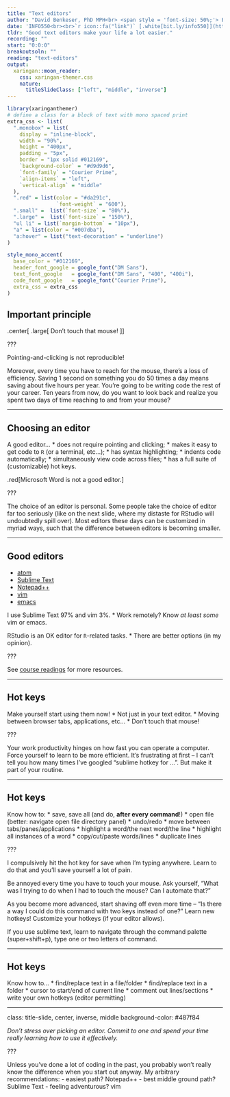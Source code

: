 ```yaml
---
title: "Text editors"
author: "David Benkeser, PhD MPH<br> <span style = 'font-size: 50%;'> Emory University<br> Department of Biostatistics and Bioinformatics </span>"
date: 'INFO550<br><br>`r icon::fa("link")` [.white[bit.ly/info550]](https://bit.ly/info550) <br> `r icon::fa("book")` [.white[Additional reading]](https://benkeser.github.io/info550/readings#text-editors)'
tldr: "Good text editors make your life a lot easier."
recording: ""
start: "0:0:0"
breakoutsoln: ""
reading: "text-editors"
output:
  xaringan::moon_reader:
    css: xaringan-themer.css
    nature: 
      titleSlideClass: ["left", "middle", "inverse"]
---
```


```r
library(xaringanthemer)
# define a class for a block of text with mono spaced print
extra_css <- list(
  ".monobox" = list(
    display = "inline-block", 
    width = "90%",
    height = "400px",
    padding = "5px",
    border = "1px solid #012169",
    `background-color` = "#d9d9d6",
    `font-family` = "Courier Prime",
    `align-items` = "left",
    `vertical-align` = "middle"
  ),
  ".red" = list(color = "#da291c",
                `font-weight` = "600"),
  ".small" =  list(`font-size` = "80%"),
  ".large" =  list(`font-size` = "150%"),
  "ul li" = list(`margin-bottom` = "10px"),
  "a" = list(color = "#007dba"),
  "a:hover" = list("text-decoration" = "underline")
)

style_mono_accent(
  base_color = "#012169",
  header_font_google = google_font("DM Sans"),
  text_font_google   = google_font("DM Sans", "400", "400i"),
  code_font_google   = google_font("Courier Prime"),
  extra_css = extra_css
)
```
<style type="text/css">
.remark-slide-content {
    font-size: 23px
}
</style>

## Important principle 

.center[
  .large[
    Don't touch that mouse!
  ]
]

???

Pointing-and-clicking is not reproducible! 

Moreover, every time you have to reach for the mouse, there's a 
loss of efficiency. Saving 1 second on something you do 50 times a
day means saving about five hours per year. You're going to be writing
code the rest of your career. Ten years from now, do you want to look
back and realize you spent two days of time reaching to and from your mouse?

---

## Choosing an editor

A good editor...
* does not require pointing and clicking;
* makes it easy to get code to `R` (or a terminal, etc...);
* has syntax highlighting;
* indents code automatically;
* simultaneously view code across files; 
* has a full suite of (customizable) hot keys.

.red[Microsoft Word is not a good editor.]

???

The choice of an editor is personal. Some people take the choice of editor
far too seriously (like on the next slide, where my distaste for RStudio will
undoubtedly spill over). Most editors these days can be customized in myriad ways, 
such that the difference between editors is becoming smaller. 

---

## Good editors

* [atom](https://atom.io/)
* [Sublime Text](https://www.sublimetext.com/)
* [Notepad++](https://notepad-plus-plus.org/downloads/)
* [vim](https://www.vim.org/)
* [emacs](https://www.gnu.org/software/emacs/)

I use Sublime Text 97% and vim 3%. 
* Work remotely? Know *at least some* vim or emacs.

RStudio is an OK editor for `R`-related tasks. 
* There are better options (in my opinion). 

???

See [course readings](https://benkeser.github.io/info550/readings#text-editors) for more resources. 

---

## Hot keys

Make yourself start using them now!
* Not just in your text editor.
* Moving between browser tabs, applications, etc...
* Don't touch that mouse!

???

Your work productivity hinges on how fast you can operate a computer. 
Force yourself to learn to be more efficient. It's frustrating at first --
I can't tell you how many times I've googled "sublime hotkey for ...". 
But make it part of your routine. 

---

## Hot keys

Know how to:
* save, save all (and do, __after every command__!)
* open file (better: navigate open file directory panel)
* undo/redo
* move between tabs/panes/applications
* highlight a word/the next word/the line
* highlight all instances of a word
* copy/cut/paste words/lines
* duplicate lines

???

I compulsively hit the hot key for save when I'm typing anywhere. Learn to 
do that and you'll save yourself a lot of pain. 

Be annoyed every time you have to touch your mouse. Ask yourself, "What was
I trying to do when I had to touch the mouse? Can I automate that?" 

As you become more advanced, start shaving off even more time -- "Is there a 
way I could do this command with two keys instead of one?" Learn new hotkeys!
Customize your hotkeys (if your editor allows). 

If you use sublime text, learn to navigate through the command palette 
(super+shift+p), type one or two letters of command.

---

## Hot keys

Know how to...
* find/replace text in a file/folder
* find/replace text in a folder
* cursor to start/end of current line
* comment out lines/sections
* write your own hotkeys (editor permitting)

---
class: title-slide, center, inverse, middle
background-color: #487f84

*Don't stress over picking an editor. Commit to one and spend your time really learning how to use it effectively.*

???

Unless you've done a lot of coding in the past, you probably won't really know
the difference when you start out anyway. My arbitrary recommendations:
- easiest path? Notepad++
- best middle ground path? Sublime Text
- feeling adventurous? vim
